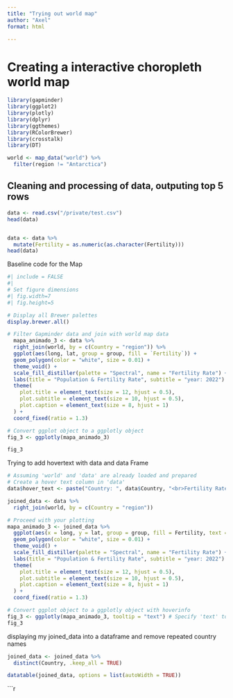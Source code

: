 ```yaml
---
title: "Trying out world map"
author: "Axel"
format: html

---
```


# Creating a interactive choropleth world map 

```r
library(gapminder)
library(ggplot2)
library(plotly)
library(dplyr)
library(ggthemes)
library(RColorBrewer)
library(crosstalk)
library(DT)
```

```r
world <- map_data("world") %>%
  filter(region != "Antarctica")


```

## Cleaning and processing of data, outputing top 5 rows

```r
data <- read.csv("/private/test.csv")
head(data)


data <- data %>%
  mutate(Fertility = as.numeric(as.character(Fertility)))
head(data)
```

Baseline code for the Map 
```r

#| include = FALSE
#| 
# Set figure dimensions
#| fig.width=7
#| fig.height=5

# Display all Brewer palettes
display.brewer.all()

# Filter Gapminder data and join with world map data
  mapa_animado_3 <- data %>%
  right_join(world, by = c(Country = "region")) %>%
  ggplot(aes(long, lat, group = group, fill = `Fertility`)) +
  geom_polygon(color = "white", size = 0.01) +
  theme_void() +
  scale_fill_distiller(palette = "Spectral", name = "Fertility Rate") + # Use a continuous palette
  labs(title = "Population & Fertility Rate", subtitle = "year: 2022")  +
  theme(
    plot.title = element_text(size = 12, hjust = 0.5),
    plot.subtitle = element_text(size = 10, hjust = 0.5),
    plot.caption = element_text(size = 8, hjust = 1)
  ) +
  coord_fixed(ratio = 1.3)

# Convert ggplot object to a ggplotly object
fig_3 <- ggplotly(mapa_animado_3)

fig_3

```
Trying to add hovertext with data and data Frame 
```r
# Assuming 'world' and 'data' are already loaded and prepared
# Create a hover text column in 'data'
data$hover_text <- paste("Country: ", data$Country, "<br>Fertility Rate: ", data$Fertility, "<br>Population: ", data$Population)

joined_data <- data %>%
  right_join(world, by = c(Country = "region"))

# Proceed with your plotting
mapa_animado_3 <- joined_data %>%
  ggplot(aes(x = long, y = lat, group = group, fill = Fertility, text = hover_text)) + # Added 'text' aesthetic for custom hover info
  geom_polygon(color = "white", size = 0.01) +
  theme_void() +
  scale_fill_distiller(palette = "Spectral", name = "Fertility Rate") + # Use a continuous palette
  labs(title = "Population & Fertility Rate", subtitle = "year: 2022")  +
  theme(
    plot.title = element_text(size = 12, hjust = 0.5),
    plot.subtitle = element_text(size = 10, hjust = 0.5),
    plot.caption = element_text(size = 8, hjust = 1)
  ) +
  coord_fixed(ratio = 1.3)

# Convert ggplot object to a ggplotly object with hoverinfo
fig_3 <- ggplotly(mapa_animado_3, tooltip = "text") # Specify 'text' to use the 'text' aesthetic for the tooltip
fig_3
```

displaying my joined_data into a dataframe and remove repeated country names 
```r
joined_data <- joined_data %>%
  distinct(Country, .keep_all = TRUE)

datatable(joined_data, options = list(autoWidth = TRUE))

```

```r




